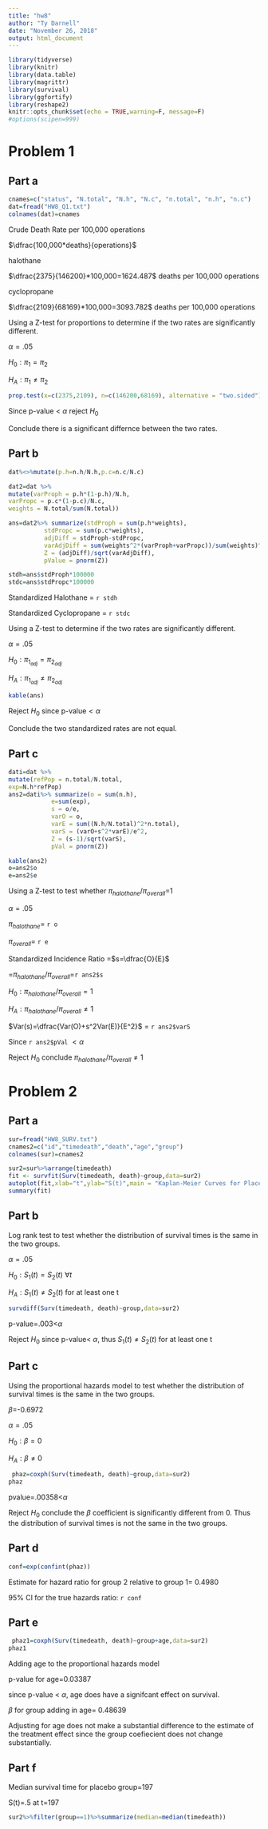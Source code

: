 ```yaml
---
title: "hw8"
author: "Ty Darnell"
date: "November 26, 2018"
output: html_document
---
```


```r
library(tidyverse)
library(knitr)
library(data.table)
library(magrittr)
library(survival)
library(ggfortify)
library(reshape2)
knitr::opts_chunk$set(echo = TRUE,warning=F, message=F)
#options(scipen=999)
```

# Problem 1

## Part a

```r
cnames=c("status", "N.total", "N.h", "N.c", "n.total", "n.h", "n.c")
dat=fread("HW8_Q1.txt")
colnames(dat)=cnames
```

Crude Death Rate per 100,000 operations

$\dfrac{100,000*deaths}{operations}$

 halothane

$\dfrac{2375}{146200}*100,000=1624.487$ deaths per 100,000 operations

 cyclopropane
 
 $\dfrac{2109}{68169}*100,000=3093.782$ deaths per 100,000 operations
 
 Using a Z-test for proportions to determine if the two rates are significantly different.
 
 $\alpha=.05$
 
 $H_0: \pi_1= \pi_2$
 
 $H_A: \pi_1 \neq \pi_2$
 
```r
prop.test(x=c(2375,2109), n=c(146200,68169), alternative = "two.sided")
```
 
Since p-value < $\alpha$ reject $H_0$ 

Conclude there is a significant differnce between the two rates.

## Part b

```r
dat%<>%mutate(p.h=n.h/N.h,p.c=n.c/N.c)

dat2=dat %>%
mutate(varProph = p.h*(1-p.h)/N.h,
varPropc = p.c*(1-p.c)/N.c,
weights = N.total/sum(N.total))

ans=dat2%>% summarize(stdProph = sum(p.h*weights),
          stdPropc = sum(p.c*weights),
          adjDiff = stdProph-stdPropc,       
          varAdjDiff = sum(weights^2*(varProph+varPropc))/sum(weights)^2, 
          Z = (adjDiff)/sqrt(varAdjDiff),          
          pValue = pnorm(Z)) 

stdh=ans$stdProph*100000
stdc=ans$stdPropc*100000
```

Standardized Halothane = `r stdh`

Standardized Cyclopropane = `r stdc`

Using a Z-test to determine if the two rates are significantly different.
 
 $\alpha=.05$
 
 $H_0: \pi_{1_{adj}}= \pi_{2_{adj}}$
 
$H_A: \pi_{1_{adj}} \neq \pi_{2_{adj}}$
 
```r
kable(ans)
```
 
 Reject $H_0$ since p-value$<\alpha$
 
 Conclude the two standardized rates are not equal.
 
## Part c
 
```r
dati=dat %>% 
mutate(refPop = n.total/N.total,
exp=N.h*refPop)
ans2=dati%>% summarize(o = sum(n.h), 
            e=sum(exp),          
            s = o/e,          
            varO = o,         
            varE = sum((N.h/N.total)^2*n.total),
            varS = (varO+s^2*varE)/e^2,   
            Z = (s-1)/sqrt(varS),
            pVal = pnorm(Z))
```
 
```r
kable(ans2)
o=ans2$o
e=ans2$e
```
 Using a Z-test to test whether $\pi_{halothane}/\pi_{overall}$=1
 
 $\alpha=.05$
 
 $\pi_{halothane}=$ `r o`
 
 $\pi_{overall}=$ `r e`
 
 Standardized Incidence Ratio =$s=\dfrac{O}{E}$
 
 =$\pi_{halothane}/\pi_{overall}$=`r ans2$s`

$H_0:\pi_{halothane}/\pi_{overall}=1$

$H_A:\pi_{halothane}/\pi_{overall}\neq 1$

$Var(s)=\dfrac{Var(O)+s^2Var(E)}{E^2}$ = `r ans2$varS`

Since `r ans2$pVal` $<\alpha$

Reject $H_0$ conclude $\pi_{halothane}/\pi_{overall}\neq 1$

# Problem 2

## Part a

```r
sur=fread("HW8_SURV.txt")
cnames2=c("id","timedeath","death","age","group")
colnames(sur)=cnames2
```

```r
sur2=sur%>%arrange(timedeath)
fit <- survfit(Surv(timedeath, death)~group,data=sur2)
autoplot(fit,xlab="t",ylab="S(t)",main = "Kaplan-Meier Curves for Placebo and Treatment Groups")
summary(fit)
```

## Part b

Log rank test to test whether the distribution of survival times
is the same in the two groups.

$\alpha=.05$

$H_0: S_1(t)=S_2(t) \ \forall t$

$H_A: S_1(t)\neq S_2(t)$ for at least one t

```r
survdiff(Surv(timedeath, death)~group,data=sur2)
```

p-value=.003<$\alpha$

Reject $H_0$ since p-value< $\alpha$, thus $S_1(t)\neq S_2(t)$ for at least one t

## Part c

Using the proportional hazards model to test whether the distribution of survival times is the same in the two groups.

$\beta$=-0.6972

$\alpha=.05$

$H_0: \beta =0$

$H_A: \beta \neq 0$


```r
 phaz=coxph(Surv(timedeath, death)~group,data=sur2)
phaz
```

pvalue=.00358<$\alpha$

Reject $H_0$ conclude the $\beta$ coefficient is significantly different from 0. Thus the distribution of survival times is not the same in the two groups.

## Part d

```r
conf=exp(confint(phaz))
```


Estimate for hazard ratio for group 2 relative to group 1= 0.4980

95% CI for the true hazards ratio: `r conf`

## Part e

```r
 phaz1=coxph(Surv(timedeath, death)~group+age,data=sur2)
phaz1
```

Adding age to the proportional hazards model

p-value for age=0.03387

since p-value < $\alpha$, age does have a signifcant effect on survival.

$\beta$ for group adding in age= 0.48639

Adjusting for age does not make a substantial difference to the estimate of the treatment effect since the group coefiecient does not change substantially.

## Part f

Median survival time for placebo group=197

S(t)=.5 at t=197

```r
sur2%>%filter(group==1)%>%summarize(median=median(timedeath))
```

